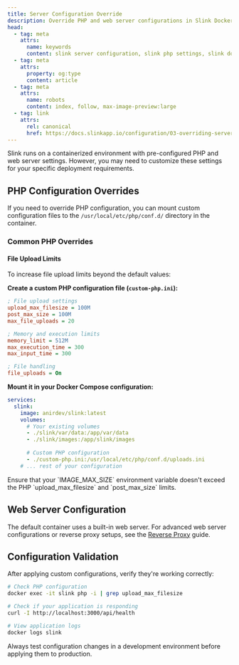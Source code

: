 ```yaml
---
title: Server Configuration Override
description: Override PHP and web server configurations in Slink Docker containers. Upload limits, memory settings, and execution time configuration.
head:
  - tag: meta
    attrs:
      name: keywords
      content: slink server configuration, slink php settings, slink docker override, slink upload limits, slink memory settings, php configuration, server tuning, performance optimization
  - tag: meta
    attrs:
      property: og:type
      content: article
  - tag: meta
    attrs:
      name: robots
      content: index, follow, max-image-preview:large
  - tag: link
    attrs:
      rel: canonical
      href: https://docs.slinkapp.io/configuration/03-overriding-server-configuration/
---
```





Slink runs on a containerized environment with pre-configured PHP and web server settings. However, you may need to customize these settings for your specific deployment requirements.

## PHP Configuration Overrides

If you need to override PHP configuration, you can mount custom configuration files to the `/usr/local/etc/php/conf.d/` directory in the container.

### Common PHP Overrides

#### File Upload Limits

To increase file upload limits beyond the default values:

**Create a custom PHP configuration file (`custom-php.ini`):**

```ini
; File upload settings
upload_max_filesize = 100M
post_max_size = 100M
max_file_uploads = 20

; Memory and execution limits
memory_limit = 512M
max_execution_time = 300
max_input_time = 300

; File handling
file_uploads = On
```

**Mount it in your Docker Compose configuration:**

```yaml
services:
  slink:
    image: anirdev/slink:latest
    volumes:
      # Your existing volumes
      - ./slink/var/data:/app/var/data
      - ./slink/images:/app/slink/images
      
      # Custom PHP configuration
      - ./custom-php.ini:/usr/local/etc/php/conf.d/uploads.ini
    # ... rest of your configuration
```

<Aside type="caution">
  Ensure that your `IMAGE_MAX_SIZE` environment variable doesn't exceed the PHP `upload_max_filesize` and `post_max_size` limits.
</Aside>

## Web Server Configuration

The default container uses a built-in web server. For advanced web server configurations or reverse proxy setups, see the [Reverse Proxy](/installation/02-reverse-proxy) guide.

## Configuration Validation

After applying custom configurations, verify they're working correctly:

```bash
# Check PHP configuration
docker exec -it slink php -i | grep upload_max_filesize

# Check if your application is responding
curl -I http://localhost:3000/api/health

# View application logs
docker logs slink
```

<Aside type="tip">
  Always test configuration changes in a development environment before applying them to production.
</Aside>
